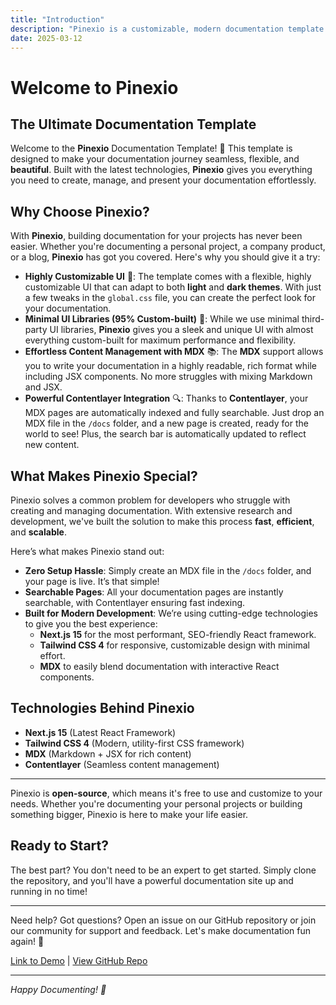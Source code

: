 ```yaml
---
title: "Introduction"
description: "Pinexio is a customizable, modern documentation template designed to help developers create, manage, and present their project documentation effortlessly. With support for MDX, light and dark themes, and a powerful content management system, Pinexio makes documentation easy and fun!"
date: 2025-03-12
---
```


# Welcome to **Pinexio** 

## The Ultimate Documentation Template

Welcome to the **Pinexio** Documentation Template! 🎉 This template is designed to make your documentation journey seamless, flexible, and **beautiful**. Built with the latest technologies, **Pinexio** gives you everything you need to create, manage, and present your documentation effortlessly.

## Why Choose Pinexio?

With **Pinexio**, building documentation for your projects has never been easier. Whether you're documenting a personal project, a company product, or a blog, **Pinexio** has got you covered. Here's why you should give it a try:

- **Highly Customizable UI** 🌈: The template comes with a flexible, highly customizable UI that can adapt to both **light** and **dark themes**. With just a few tweaks in the `global.css` file, you can create the perfect look for your documentation.
- **Minimal UI Libraries (95% Custom-built)** 🚀: While we use minimal third-party UI libraries, **Pinexio** gives you a sleek and unique UI with almost everything custom-built for maximum performance and flexibility.
- **Effortless Content Management with MDX** 📚: The **MDX** support allows you to write your documentation in a highly readable, rich format while including JSX components. No more struggles with mixing Markdown and JSX.
- **Powerful Contentlayer Integration** 🔍: Thanks to **Contentlayer**, your MDX pages are automatically indexed and fully searchable. Just drop an MDX file in the `/docs` folder, and a new page is created, ready for the world to see! Plus, the search bar is automatically updated to reflect new content.

## What Makes Pinexio Special?

Pinexio solves a common problem for developers who struggle with creating and managing documentation. With extensive research and development, we've built the solution to make this process **fast**, **efficient**, and **scalable**.

Here’s what makes Pinexio stand out:

- **Zero Setup Hassle**: Simply create an MDX file in the `/docs` folder, and your page is live. It’s that simple!
- **Searchable Pages**: All your documentation pages are instantly searchable, with Contentlayer ensuring fast indexing.
- **Built for Modern Development**: We’re using cutting-edge technologies to give you the best experience:
  - **Next.js 15** for the most performant, SEO-friendly React framework.
  - **Tailwind CSS 4** for responsive, customizable design with minimal effort.
  - **MDX** to easily blend documentation with interactive React components.

## Technologies Behind Pinexio

- **Next.js 15** (Latest React Framework)
- **Tailwind CSS 4** (Modern, utility-first CSS framework)
- **MDX** (Markdown + JSX for rich content)
- **Contentlayer** (Seamless content management)

---

Pinexio is **open-source**, which means it's free to use and customize to your needs. Whether you're documenting your personal projects or building something bigger, Pinexio is here to make your life easier.

## Ready to Start?

The best part? You don't need to be an expert to get started. Simply clone the repository, and you'll have a powerful documentation site up and running in no time!

---

Need help? Got questions? Open an issue on our GitHub repository or join our community for support and feedback. Let's make documentation fun again! 🚀

[Link to Demo](#) | [View GitHub Repo](https://github.com/sanjayc208/pinexio)

---

*Happy Documenting! 📝*
